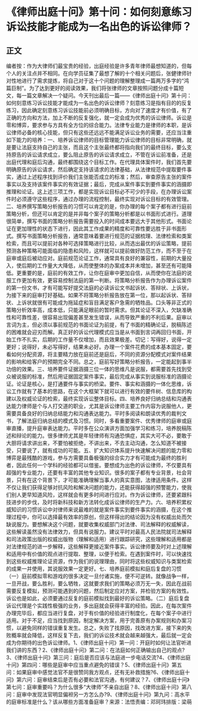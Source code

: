 # 《律师出庭十问》第十问：如何刻意练习诉讼技能才能成为一名出色的诉讼律师？
## 正文
编者按：作为大律师们最宝贵的经验，出庭经验是许多青年律师最想知道的，但每个人的关注点并不相同。在向学员征集了最想了解的十个相关问题后，张健律师针对性地进行了需求提炼，将自己对于这十个问题的理解整理成一篇两万多字的“鸿篇巨制”。为了达到更好的阅读效果，我们将张律师的文章按照问题分成十篇短文，每一篇文章解决一个疑问。今天刊出最后一篇——《律师出庭十问》第十问：如何刻意练习诉讼技能才能成为一名出色的诉讼律师？刻意练习是指有目的的反复练习，因此确定刻意练习诉讼技能前必须明确目标，方向对了速度才有价值，有了正确的方向和方法，加上不断的反复强化，就一定会成为优秀的诉讼律师。诉讼是零和博弈，要求参与方具有全方位的综合能力。法律专业能力是律师的本职，是诉讼律师必备的核心技能，但只有这些还远远不能满足诉讼业务的需要，还应当注重如下能力的培养：一、培养诉讼律师的目标管理能力诉讼律师的目标非常明确，就是要让法庭支持自己的主张，而且这个主张最终都将指向我们的最终目标，要么支持原告的诉讼请求成立，要么阻止原告的诉讼请求成立，不管在诉讼前准备，还是出庭代理和庭后沟通，最终都围绕这个目标工作。在代理具体案件时，我们首先要明确原告的诉讼请求，然后确定支持该请求的法律基础，从法律规范中提取要件事实，通过上述程序找到评价我们主张能否成立的标准；然后，审查原告主张的案件事实以及支持该案件事实的有效证据；最后，完成从案件事实到要件事实的涵摄即推理和论证。这上述三项工作，都是实现诉讼目标必不可少的手段，在办理诉讼案件时必须遵守这些程序，通过办理的流程控制，最终实现对诉讼目标的有效管理。二、培养撰写策略分析报告的习惯可以肯定的是，你办理的每个案子都有进行庭前策略分析，但还可以肯定的是并非每个案子的策略分析都是以书面形式进行。道理很简单，撰写书面的策略分析报告需要投入的时间成本要远大于其他形式。书面论证在更加理性的状态下进行，因此其工作成果的精度和可靠性要远胜于非书面形式。撰写书面策略分析报告，通常意味着要进行规范的证据梳理、法律检索和类案检索，而且可以提前对各种可选择策略进行比较，从而选出最优的诉讼策略，提前预测各种策略可能面临的隐患和风险，这样就可以提前做好防范工作，而不至于在庭审或庭后被动应对。庭前规范论证工作，通常具有良好的兼容性，前期的大量投入，使后期的工作量大大降低，从而使整体的办案成本并未增加，甚至还有可能降低。更重要的是，庭前的有效工作，让你在庭审中更加自信，从而使你在法庭的说服工作更加有效，更容易控制法庭的第一判断。将策略分析报告作为办理诉讼案件的第一份文书，才有可能写好提交法庭的必读诉讼文书起诉状、答辩状、上诉状，为接下来的庭审打好基础。如果不将策略分析报告放在第一位，那以起诉状、答辩状、上诉状就很有可能成为拖延症和盲目满足客户急需的牺牲品。口头等非正式的策略分析效率高，成本低，只能满足眼前的暂时需求。但其论证不深入，欠缺准确性和可靠性差，很容易出现偏差甚至发生错误，从而导致严重的不利后果。庭审以言词为主，但必须以事前规范的书面论证为前提，有了书面的精确论证，脱稿陈述的困难就会迎刃而解。真正好的诉讼代理模式应当是从书面到言词再回归书面，开始工作不扎实，后期的工作量不仅增加，而且效果极差。切记：写得好，说得一定更好；说得好，未必写得好，结果未必好。办理一个案件花费的成本基本固定，要看如何分配资源，将主要精力放在庭前还是庭后，不同的资源分配模式对案件结果的影响和给客户的预期完全不同。总之，庭前写好策略分析报告，一定能起到事半功倍的效果。三、培养要件证据涵摄三位一体的思维凡是说服，都需要首先找到受众被说服的标准，然后用证据固定案件事实，最后完成从事实到说服标准的涵摄论证。论证是核心，是打通要件与事实的桥梁。要件、事实和涵摄的一体化思维，诉讼工作就有了基本的思路，在这个大框架下就可以进行有效的要件树、信息库的构建以及权威论证的检索，最终实现诉讼整体目标。四、培养良好归纳总结和沟通表达能力律师是个与人打交道的职业，尤其是诉讼律师主要工作内容为说服他人，更需要具备良好的归纳总结能力和沟通表达能力。平时多阅读和朗读优秀的裁判文书，了解法庭归纳总结的模式及习惯。同时，多看重要案件、优秀律师的庭审或庭审直播，提升庭审表达能力。平时多在公众演讲方面加强学习和练习，培养脱稿陈述和辩论的能力。很多律师尤其是年轻律师有沟通恐惧症，其实大可不必，要敢于大胆将请求讲出来，不要怕被拒绝，不讲出来，不去主动沟通，怎么知道不被接受，只要说了，就有成功的可能。五、扩大知识体系提升快速解决问题的能力零和博弈是最残酷的游戏，参与方需要具备极强的综合实力才有可能成为最终的胜利者，因此任何一个学科的经验都可以借鉴。要想成为出色的诉讼律师，不仅要具有超强的专业能力，还要有丰富的其他专业知识。很多的案子都有专业背景，社会背景，只有在这个背景下，才可能准确理解当事人的真实意图，法律适用条件。这样不仅让我们获得足够对抗风险和解决问题的能力，还能获得超强的预警能力，使我们别人更早知道风险，这样就会有更多时间进行应对。作为诉讼律师，还要紧跟科技进步的步伐，及时将新科技和新方法转化成诉讼律师的生产力。六、培养积累权威知识的习惯诉讼中对律师来说最难的就是案件事实到要件事实的涵摄，在这个推理过程中，你可以选择最有效率的原创，但这样得出的结论因为没有权威出处而欠缺说服力。要想解决这个问题，就要收集权威部门对法律、司法解释的权威解读，这些解读虽然没有法律效力，但具有说服力。建议平时对最高人民法院就司法解释和司法政策出版的权威出版物（理解和适用）进行跟踪研究，这些理解和适用都是对法律规范的进一步解释，这些解释更接近案件事实。诉讼律师要及时对上述理解和适用中有价值的观点进行提取、整理，以便于检索。在遇到案件时，可以快速找到这些权威推理论证资源，作为我们的说理理由，同时将这些权威知识与类案检索的成果一并使用，其说服效果一定更好。七、培养庭前模拟和庭后复盘的习惯（一）庭前模拟零和游戏的很多决定一旦付诸实施，便不可逆转。就像战争一样，一旦开战，要么胜利，要么牺牲，这就要求我们的策略必须万无一失，因此在战前需要反复模拟，预测可能遇到的问题，然后制定应对方案，并检验方案的有效性。诉讼也是如此，必须要通过反复的庭前模拟找到最好的诉讼策略。（二）庭后复盘诉讼代理是个实践性极强的业务，多出庭就会获得丰富的经验。因此，在每次案件办理完毕后，都应当进行复盘，对于有价值的经验进行制度化，在每个案子中进行适用。对于不足，应当找到原因，制定解决方案，用于完善原有办案规则和办案习惯，以避免同样的错误重复发生。总之，失败了找原因，找改进方案，接下来的失败概率就会降低，这样反复下去，我们的诉讼技术就会越来越强大，最后就一定会成为你期待的出色诉讼律师。1、《律师出庭十问》第一问：开庭时如何让法官听进我们讲的东西？2、《律师出庭十问》第二问：在法庭如何正确输出自己的观点?3、《律师出庭十问》第三问：庭后是否应该与法庭进一步电话交流?4、《律师出庭十问》第四问：哪些是庭审中应当重点避免的错误？5、《律师出庭十问》第五问：如果庭审中感觉法官不是很赞同我方观点，还有无补救措施?6、《律师出庭十问》第六问：庭审结束后是否有必要和法官沟通，有何建议？7、《律师出庭十问》第七问：庭审重要吗？为什么很多“大律师”不亲自出庭？8、《律师出庭十问》第八问：庭审中发现法官明显偏袒另一方怎么办?9、《律师出庭十问》第九问：高水平的庭审标准是什么？该从哪些方面准备庭审？来源：法悟责编：邓珂玮排版：梁萌
